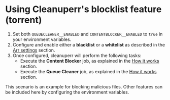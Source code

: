 
# Using Cleanuperr's blocklist feature (torrent)

1. Set both `QUEUECLEANER__ENABLED` and `CONTENTBLOCKER__ENABLED` to `true` in your environment variables.
2. Configure and enable either a **blacklist** or a **whitelist** as described in the [Arr settings](/docs/category/arrs-settings) section.
3. Once configured, cleanuperr will perform the following tasks:
   - Execute the **Content Blocker** job, as explained in the [How it works](/docs/how_it_works) section.
   - Execute the **Queue Cleaner** job, as explained in the [How it works](/docs/how_it_works) section.

<Note>
    This scenario is an example for blocking malicious files. Other features can be included here by configuring the environment variables.
</Note>